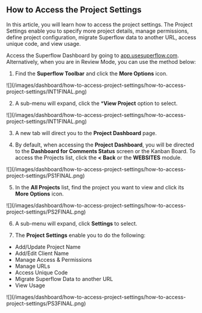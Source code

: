 ## How to Access the Project Settings

In this article, you will learn how to access the project settings. The Project Settings enable you to specify more project details, manage permissions, define project configuration, migrate Superflow data to another URL, access unique code, and view usage.

Access the Superflow Dashboard by going to [app.usesuperflow.com](app.usesuperflow.com). Alternatively, when you are in Review Mode, you can use the method below:

1. Find the **Superflow Toolbar** and click the **More Options** icon.

<Frame>
![](/images/dashboard/how-to-access-project-settings/how-to-access-project-settings/INT1FINAL.png)
</Frame>

2. A sub-menu will expand, click the ***View Project** option to select.

<Frame>
![](/images/dashboard/how-to-access-project-settings/how-to-access-project-settings/INT1FINAL.png)
</Frame>

3. A new tab will direct you to the **Project Dashboard** page.

4. By default, when accessing the **Project Dashboard**, you will be directed to the **Dashboard for Comments Status** screen or the Kanban Board. To access the Projects list, click the **< Back** or the **WEBSITES** module.

<Frame>
![](/images/dashboard/how-to-access-project-settings/how-to-access-project-settings/PS1FINAL.png)
</Frame>

5. In the **All Projects** list, find the project you want to view and click its **More Options** icon.


<Frame>
![](/images/dashboard/how-to-access-project-settings/how-to-access-project-settings/PS2FINAL.png)
</Frame>

6. A sub-menu will expand, click **Settings** to select.

7. The **Project Settings** enable you to do the following:
- Add/Update Project Name
- Add/Edit Client Name
- Manage Access & Permissions
- Manage URLs
- Access Unique Code
- Migrate Superflow Data to another URL
- View Usage

<Frame>
![](/images/dashboard/how-to-access-project-settings/how-to-access-project-settings/PS3FINAL.png)
</Frame>






